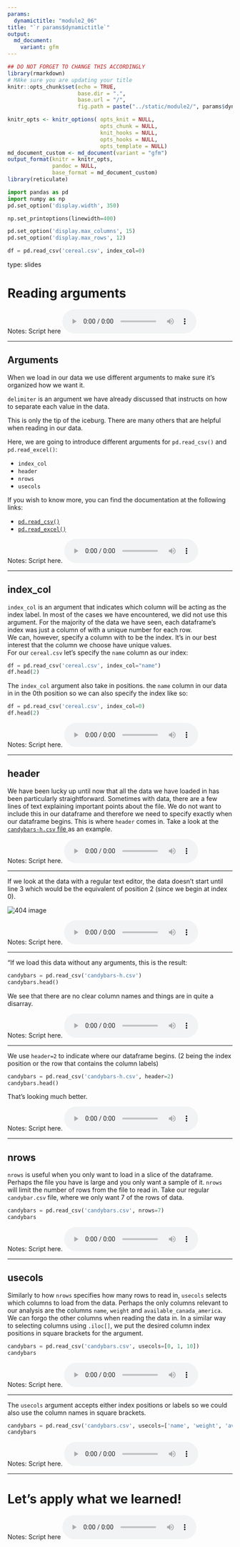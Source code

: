 ```yaml
---
params:
  dynamictitle: "module2_06"
title: "`r params$dynamictitle`"
output: 
  md_document:
    variant: gfm
---
```



```r
## DO NOT FORGET TO CHANGE THIS ACCORDINGLY 
library(rmarkdown)
# MAke sure you are updating your title 
knitr::opts_chunk$set(echo = TRUE,
                      base.dir = ".", 
                      base.url = "/",
                      fig.path = paste("../static/module2/", params$dynamictitle,"/", sep = ""))

knitr_opts <- knitr_options( opts_knit = NULL,
                             opts_chunk = NULL,
                             knit_hooks = NULL,
                             opts_hooks = NULL,
                             opts_template = NULL)
md_document_custom <- md_document(variant = "gfm")
output_format(knitr = knitr_opts,
              pandoc = NULL,
              base_format = md_document_custom)
library(reticulate)

```


```python
import pandas as pd
import numpy as np
pd.set_option('display.width', 350)

np.set_printoptions(linewidth=400)

pd.set_option('display.max_columns', 15)
pd.set_option('display.max_rows', 12)

df = pd.read_csv('cereal.csv', index_col=0)
```


type: slides

# Reading arguments

Notes: Script here
<html>
<audio controls >
  <source src="/placeholder_audio.mp3" />
</audio></html>

---

## Arguments 

When we load in our data we use different arguments to make sure it's organized how we want it. 

`delimiter` is an argument we have already discussed that instructs on how to separate each value in the data. 

This is only the tip of the iceburg.  There are many others that are helpful when reading in our data. 

Here, we are going to introduce different arguments for `pd.read_csv()` and `pd.read_excel()`: 

- `index_col`
- `header`
- `nrows`
- `usecols`

If you wish to know more, you can find the documentation at the following links:

- <a href="https://pandas.pydata.org/pandas-docs/stable/reference/api/pandas.read_csv.html" target="_blank">`pd.read_csv()`</a>
- <a href="https://pandas.pydata.org/pandas-docs/stable/reference/api/pandas.read_excel.html" target="_blank">`pd.read_excel()`</a>


Notes: Script here.
<html>
<audio controls >
  <source src="/placeholder_audio.mp3" />
</audio></html>

---

## index_col

`index_col` is an argument that indicates which column will be acting as the index label. In most of the cases we have encountered, we did not use this argument.  For the majority of the data we have seen, each dataframe's index was just a column of with a unique number for each row.    
We can, however, specify a column with to be the index. It's in our best interest that the column we choose have unique values.   
For our `cereal.csv` let's specify the `name` column as our index:

```python
df = pd.read_csv('cereal.csv', index_col="name")
df.head(2)
```

The `index_col` argument also take in positions. the `name` column in our data in in the 0th position so we can also specify the index like so:

```python
df = pd.read_csv('cereal.csv', index_col=0)
df.head(2)
```



Notes: Script here.
<html>
<audio controls >
  <source src="/placeholder_audio.mp3" />
</audio></html>

---

## header

We have been lucky up until now that all the data we have loaded in has been particularly straightforward.  Sometimes with data, there are a few lines of text explaining important points about the file.  We do not want to include this in our dataframe and therefore we need to specify exactly when our dataframe begins.  This is where `header` comes in. 
Take a look at the <a href="https://github.com/UBC-MDS/MCL-DSCI-511-programming-in-python/blob/master/slides/candybars-h.csv" target="_blank">`candybars-h.csv` file </a> as an example.



Notes: Script here.
<html>
<audio controls >
  <source src="/placeholder_audio.mp3" />
</audio></html>

---
 
If we look at the data with a regular text editor, the data doesn't start until line 3 which would be the equivalent of position 2 (since we begin at index 0).

<img src='/module2/header_textedit.png'  alt="404 image"/>


Notes: Script here.
<html>
<audio controls >
  <source src="/placeholder_audio.mp3" />
</audio></html>

---

"If we load this data without any arguments, this is the result:

```python
candybars = pd.read_csv('candybars-h.csv')
candybars.head()
```

We see that there are no clear column names and things are in quite a disarray. 

Notes: Script here.
<html>
<audio controls >
  <source src="/placeholder_audio.mp3" />
</audio></html>

---

We use `header=2` to indicate where our dataframe begins. (2 being the index position or the row that contains the column labels)

```python
candybars = pd.read_csv('candybars-h.csv', header=2)
candybars.head()
```

That's looking much better. 

Notes: Script here.
<html>
<audio controls >
  <source src="/placeholder_audio.mp3" />
</audio></html>

---

## nrows

`nrows` is useful when you only want to load in a slice of the dataframe.  Perhaps the file you have is large and you only want a sample of it.  `nrows` will limit the number of rows from the file to read in. 
Take our regular `candybar.csv` file, where we only want 7 of the rows of data. 

```python
candybars = pd.read_csv('candybars.csv', nrows=7)
candybars
```


Notes: Script here.
<html>
<audio controls >
  <source src="/placeholder_audio.mp3" />
</audio></html>

---

## usecols

Similarly to how `nrows` specifies how many rows to read in, `usecols` selects which columns to load from the data.  Perhaps the only columns relevant to our analysis are the columns `name`, `weight` and `available_canada_america`.  We can forgo the other columns when reading the data in. 
In a similar way to selecting columns using `.iloc[]`, we put the desired column index positions in square brackets for the argument. 

```python
candybars = pd.read_csv('candybars.csv', usecols=[0, 1, 10])
candybars
```

Notes: Script here.
<html>
<audio controls >
  <source src="/placeholder_audio.mp3" />
</audio></html>

---

The `usecols` argument accepts either index positions or labels so we could also use the column names in square brackets.

```python
candybars = pd.read_csv('candybars.csv', usecols=['name', 'weight', 'available_canada_america'])
candybars
```



Notes: Script here.
<html>
<audio controls >
  <source src="/placeholder_audio.mp3" />
</audio></html>

---

# Let’s apply what we learned!

Notes: Script here
<html>
<audio controls >
  <source src="/placeholder_audio.mp3" />
</audio></html>

